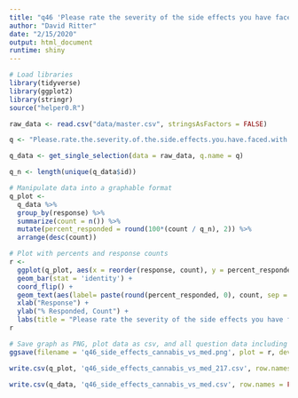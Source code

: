```yaml
---
title: "q46 'Please rate the severity of the side effects you have faced with prescription medications compared to cannabis treatments:'"
author: "David Ritter"
date: "2/15/2020"
output: html_document
runtime: shiny
---
```


```r
# Load libraries
library(tidyverse)
library(ggplot2)
library(stringr)
source("helper0.R")
```

```r
raw_data <- read.csv("data/master.csv", stringsAsFactors = FALSE)
```

```r
q <- "Please.rate.the.severity.of.the.side.effects.you.have.faced.with.prescription.medications.compared.to.cannabis.treatments."

q_data <- get_single_selection(data = raw_data, q.name = q)

q_n <- length(unique(q_data$id))
```

```r
# Manipulate data into a graphable format
q_plot <-
  q_data %>%
  group_by(response) %>%
  summarize(count = n()) %>%
  mutate(percent_responded = round(100*(count / q_n), 2)) %>%
  arrange(desc(count))
```

```r
# Plot with percents and response counts
r <- 
  ggplot(q_plot, aes(x = reorder(response, count), y = percent_responded)) +
  geom_bar(stat = 'identity') +
  coord_flip() +
  geom_text(aes(label= paste(round(percent_responded, 0), count, sep = "%:"))) +
  xlab("Response") +
  ylab("% Responded, Count") +
  labs(title = "Please rate the severity of the side effects you have faced with prescription medications compared to cannabis treatments:", subtitle = q_n)
r
```

```r
# Save graph as PNG, plot data as csv, and all question data including response IDs as csv (save question n and N at end of plot file as "_x.x")
ggsave(filename = 'q46_side_effects_cannabis_vs_med.png', plot = r, device = 'png')

write.csv(q_plot, 'q46_side_effects_cannabis_vs_med_217.csv', row.names = FALSE)

write.csv(q_data, 'q46_side_effects_cannabis_vs_med.csv', row.names = FALSE)
```
